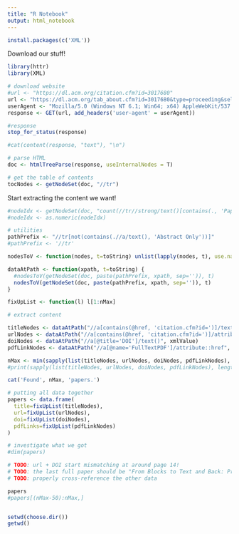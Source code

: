 ```yaml
---
title: "R Notebook"
output: html_notebook
---
```

```r
install.packages(c('XML'))
```

Download our stuff!

```r
library(httr)
library(XML)

# download website
#url <- "https://dl.acm.org/citation.cfm?id=3017680"
url <- "https://dl.acm.org/tab_about.cfm?id=3017680&type=proceeding&sellOnline=0&parent_id=3017680&parent_type=proceeding&title=Proceedings%20of%20the%202017%20ACM%20SIGCSE%20Technical%20Symposium%20on%20Computer%20Science%20Education&toctitle=The%2048th%20ACM%20Technical%20Symposium%20on%20Computer%20Science%20Education&tocissue_date=&notoc=0&usebody=tabbody&tocnext_id=&tocnext_str=&tocprev_id=&tocprev_str=&toctype=conference&_cf_containerId=cf_layoutareaprox&_cf_nodebug=true&_cf_nocache=true&_cf_clientid=327ECE89569D1B040F23478AF6459417&_cf_rc=1"
userAgent <- "Mozilla/5.0 (Windows NT 6.1; Win64; x64) AppleWebKit/537.36 (KHTML, like Gecko) Chrome/64.0.3282.186 Safari/537.36"
response <- GET(url, add_headers('user-agent' = userAgent))

#response
stop_for_status(response)

#cat(content(response, "text"), "\n")

# parse HTML
doc <- htmlTreeParse(response, useInternalNodes = T)

# get the table of contents
tocNodes <- getNodeSet(doc, "//tr")
```



Start extracting the content we want!

```r

#nodeIdx <- getNodeSet(doc, "count(//tr//strong/text()[contains(., 'Papers:')])")
#nodeIdx <- as.numeric(nodeIdx)

# utilities
pathPrefix <- "//tr[not(contains(.//a/text(), 'Abstract Only'))]"
#pathPrefix <- '//tr'

nodesToV <- function(nodes, t=toString) unlist(lapply(nodes, t), use.names=F)

dataAtPath <- function(xpath, t=toString) {
  #nodesToV(getNodeSet(doc, paste(pathPrefix, xpath, sep='')), t)
  nodesToV(getNodeSet(doc, paste(pathPrefix, xpath, sep='')), t)
}

fixUpList <- function(l) l[1:nMax]

# extract content

titleNodes <- dataAtPath("//a[contains(@href, 'citation.cfm?id=')]/text()", xmlValue)
urlNodes <- dataAtPath("//a[contains(@href, 'citation.cfm?id=')]/attribute::href", toString)
doiNodes <- dataAtPath("//a[@title='DOI']/text()", xmlValue)
pdfLinkNodes <- dataAtPath("//a[@name='FullTextPDF']/attribute::href", toString)

nMax <- min(sapply(list(titleNodes, urlNodes, doiNodes, pdfLinkNodes), length))
#print(sapply(list(titleNodes, urlNodes, doiNodes, pdfLinkNodes), length))

cat('Found', nMax, 'papers.')

# putting all data together
papers <- data.frame(
  title=fixUpList(titleNodes),
  url=fixUpList(urlNodes),
  doi=fixUpList(doiNodes),
  pdfLinks=fixUpList(pdfLinkNodes)
)
```


```R
# investigate what we got
#dim(papers)

# TODO: url + DOI start mismatching at around page 14!
# TODO: the last full paper should be "From Blocks to Text and Back: Programming Patterns in a Dual-Modality Environment" (following are panels)
# TODO: properly cross-reference the other data

papers
#papers[(nMax-50):nMax,]


setwd(choose.dir())
getwd()
```

